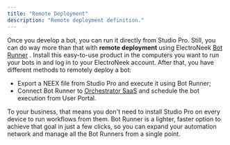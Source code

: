 ```yaml
---
title: "Remote Deployment"
description: "Remote deployment definition."
---
```

Once you develop a bot, you can run it directly from Studio Pro. Still, you can do way more than that with **remote deployment** using ElectroNeek [Bot Runner](/docs/bot-runner-1)
. Install this easy-to-use product in the computers you want to run your bots in and log in to your ElectroNeek account. After that, you have different methods to remotely deploy a bot:

*   Export a NEEX file from Studio Pro and execute it using Bot Runner;
*   Connect Bot Runner to [Orchestrator SaaS](/docs/orchestrator)
     and schedule the bot execution from User Portal.

To your business, that means you don't need to install Studio Pro on every device to run workflows from them. Bot Runner is a lighter, faster option to achieve that goal in just a few clicks, so you can expand your automation network and manage all the Bot Runners from a single point.


